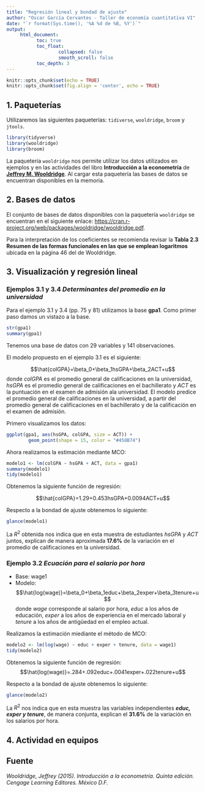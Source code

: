 ```yaml
---
title: "Regresión lineal y bondad de ajuste"
author: "Oscar García Cervantes - Taller de economía cuantitativa VI"
date: "`r format(Sys.time(), '%A %d de %B, %Y')`"
output:
     html_document:
           toc: true
           toc_float:
                   collapsed: false
                   smooth_scroll: false
           toc_depth: 3       
---
```


```r
knitr::opts_chunk$set(echo = TRUE)
knitr::opts_chunk$set(fig.align = 'center', echo = TRUE)
```

## 1. Paqueterías

Utilizaremos las siguientes paqueterías: `tidiverse`, `wooldridge`, `broom` y `jtools`.

```r
library(tidyverse)
library(wooldridge)
library(broom)
```

La paquetería `wooldridge` nos permite utilizar los datos utilizados en ejemplos y en las actividades del libro **Introducción a la econometría** de [**Jeffrey M. Wooldridge**](https://twitter.com/jmwooldridge). Al cargar esta paquetería las bases de datos se encuentran disponibles en la memoria.

## 2. Bases de datos

El conjunto de bases de datos disponibles con la paquetería `wooldridge` se encuentran en el siguiente enlace: <https://cran.r-project.org/web/packages/wooldridge/wooldridge.pdf>.

Para la interpretación de los coeficientes se recomienda revisar la **Tabla 2.3 Resumen de las formas funcionales en las que se emplean logaritmos** ubicada en la página 46 del de Wooldridge.

## 3. Visualización y regresión lineal

### Ejemplos 3.1 y 3.4 *Determinantes del promedio en la universidad*

Para el ejemplo 3.1 y 3.4 (pp. 75 y 81) utilizamos la base **gpa1**. Como primer paso damos un vistazo a la base.

```r
str(gpa1)
summary(gpa1)
```

Tenemos una base de datos con 29 variables y 141 observaciones.

El modelo propuesto en el ejemplo 3.1 es el siguiente:

$$\hat{colGPA}=\beta_0+\beta_1hsGPA+\beta_2ACT+u$$ 
donde $colGPA$ es el promedio general de calificaciones en la universidad, $hsGPA$ es el promedio general de calificaciones en el bachillerato y $ACT$ es la puntuación en el examen de admisión ala universidad. El modelo predice el promedio general de calificaciones en la universidad, a partir del promedio general de calificaciones en el bachillerato y de la calificación en el examen de admisión.

Primero visualizamos los datos:

```r
ggplot(gpa1, aes(hsGPA, colGPA, size = ACT)) +
        geom_point(shape = 15, color = "#458B74")
```

Ahora realizamos la estimación mediante MCO:

```r
modelo1 <- lm(colGPA ~ hsGPA + ACT, data = gpa1)
summary(modelo1)
tidy(modelo1)
```

Obtenemos la siguiente función de regresión:

$$\hat{colGPA}=1.29+0.453hsGPA+0.0094ACT+u$$

Respecto a la bondad de ajuste obtenemos lo siguiente:

```r
glance(modelo1)
```

La $R^2$ obtenida nos indica que en esta muestra de estudiantes $hsGPA$ y $ACT$ juntos, explican de manera aproximada **17.6%** de la variación en el promedio de calificaciones en la universidad. 



### Ejemplo 3.2 *Ecuación para el salario por hora*

- Base: wage1
- Modelo:
$$\hat{log(wage)}=\beta_0+\beta_1educ+\beta_2exper+\beta_3tenure+u$$
donde $wage$ corresponde al salario por hora, $educ$ a los años de educación, $exper$ a los años de experiencia en el mercado laboral y $tenure$ a los años de antigüedad en el empleo actual.

Realizamos la estimación miediante el método de MCO:

```r
modelo2 <- lm(log(wage) ~ educ + exper + tenure, data = wage1)
tidy(modelo2)
```

Obtenemos la siguiente función de regresión:
$$\hat{log(wage)}=.284+.092educ+.0041exper+.022tenure+u$$

Respecto a la bondad de ajuste obtenemos lo siguiente:

```r
glance(modelo2)
```

La $R^2$ nos indica que en esta muestra las variables independientes ___educ, exper y tenure___, de manera conjunta, explican el **31.6%** de la variación en los salarios por hora.


## 4. Actividad en equipos


## Fuente

_Wooldridge, Jeffrey (2015). Introducción a la econometría. Quinta edición. Cengage Learning Editores. México D.F._
